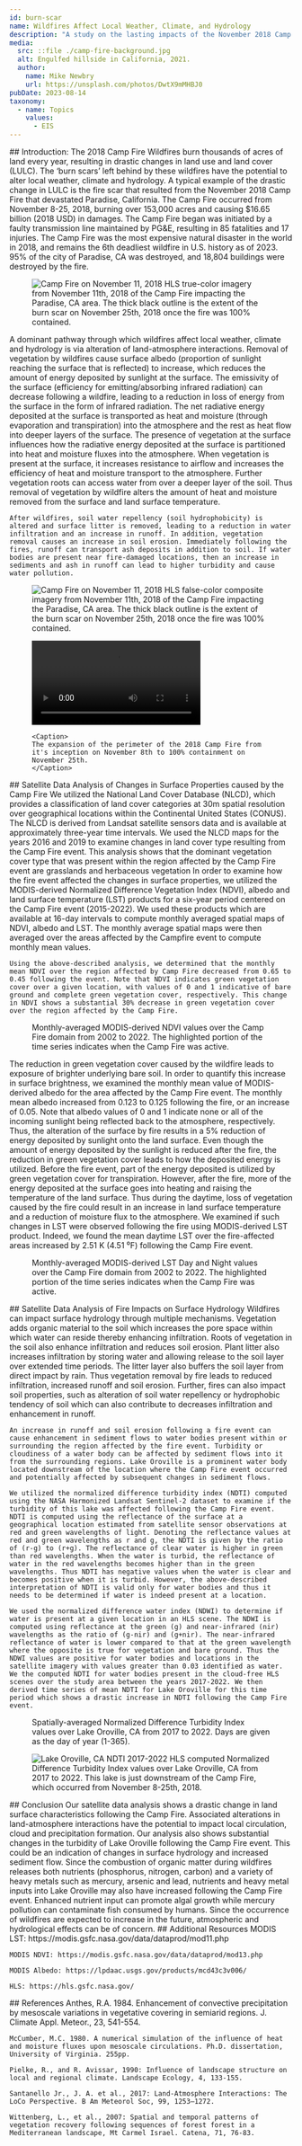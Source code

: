 ---
id: burn-scar
name: Wildfires Affect Local Weather, Climate, and Hydrology
description: "A study on the lasting impacts of the November 2018 Camp Fire in Northern California"
media:
  src: ::file ./camp-fire-background.jpg
  alt: Engulfed hillside in California, 2021.
  author:
    name: Mike Newbry
    url: https://unsplash.com/photos/DwtX9mMHBJ0
pubDate: 2023-08-14
taxonomy:
  - name: Topics
    values:
      - EIS
---

<Block>
  <Prose>
    ## Introduction: The 2018 Camp Fire
    Wildfires burn thousands of acres of land every year, resulting in drastic changes in land use and land cover (LULC). The ‘burn scars’ left behind by these wildfires have the potential to alter local weather, climate and hydrology. A typical example of the drastic change in LULC is the fire scar that resulted from the November 2018 Camp Fire that devastated Paradise, California. The Camp Fire occurred from November 8-25, 2018, burning over 153,000 acres and causing $16.65 billion (2018 USD) in damages. The Camp Fire began was initiated by a faulty transmission line maintained by PG&E, resulting in 85 fatalities and 17 injuries. The Camp Fire was the most expensive natural disaster in the world in 2018, and remains the 6th deadliest wildfire in U.S. history as of 2023. 95% of the city of Paradise, CA was destroyed, and 18,804 buildings were destroyed by the fire.     
  </Prose>

  <Figure>
      <Image
      src={new URL('./camp-fire-sentinel-20181111.jpg', import.meta.url).href}
      alt='Camp Fire on November 11, 2018'
    />
    <Caption>
    HLS true-color imagery from November 11th, 2018 of the Camp Fire impacting the Paradise, CA area. The thick black outline is the extent of the burn scar on November 25th, 2018 once the fire was 100% contained.
    </Caption>
  </Figure>
</Block>

<Block>
  <Prose>
     A dominant pathway through which wildfires affect local weather, climate and hydrology is via alteration of land-atmosphere interactions. Removal of vegetation by wildfires cause surface albedo (proportion of sunlight reaching the surface that is reflected) to increase, which reduces the amount of energy deposited by sunlight at the surface. The emissivity of the surface (efficiency for emitting/absorbing infrared radiation) can decrease following a wildfire, leading to a reduction in loss of energy from the surface in the form of infrared radiation. The net radiative energy deposited at the surface is transported as heat and moisture (through evaporation and transpiration) into the atmosphere and the rest as heat flow into deeper layers of the surface. The presence of vegetation at the surface influences how the radiative energy deposited at the surface is partitioned into heat and moisture fluxes into the atmosphere. When vegetation is present at the surface, it increases resistance to airflow and increases the efficiency of heat and moisture transport to the atmosphere. Further vegetation roots can access water from over a deeper layer of the soil. Thus removal of vegetation by wildfire alters the amount of heat and moisture removed from the surface and land surface temperature.

    After wildfires, soil water repellency (soil hydrophobicity) is altered and surface litter is removed, leading to a reduction in water infiltration and an increase in runoff. In addition, vegetation removal causes an increase in soil erosion. Immediately following the fires, runoff can transport ash deposits in addition to soil. If water bodies are present near fire-damaged locations, then an increase in sediments and ash in runoff can lead to higher turbidity and cause water pollution. 
  </Prose>

  <Figure>
      <Image
      src={new URL('./camp-fire-sentinel-20181111-falsecolor.jpg', import.meta.url).href}
      alt='Camp Fire on November 11, 2018'
    />
    <Caption>
    HLS false-color composite imagery from November 11th, 2018 of the Camp Fire impacting the Paradise, CA area. The thick black outline is the extent of the burn scar on November 25th, 2018 once the fire was 100% contained.
    </Caption>
  </Figure>
</Block>

<Block>
  <Figure>
     <video style={{ width: '100%', aspectRatio: "16/9" }} controls>
      <source
        src={new URL('./camp-fire-perimeter-progression.mp4', import.meta.url).href} type="video/mp4"
      />
      Your browser does not support the video tag.
    </video>

    <Caption>
    The expansion of the perimeter of the 2018 Camp Fire from it's inception on November 8th to 100% containment on November 25th.
    </Caption>
  </Figure>
</Block>


<Block>
  <Prose>
    ## Satellite Data Analysis of Changes in Surface Properties caused by the Camp Fire
    We utilized the National Land Cover Database (NLCD), which provides a classification of land cover categories at 30m spatial resolution over geographical locations within the Continental United States (CONUS). The NLCD is derived from Landsat satellite sensors data and is available at approximately three-year time intervals. We used the NLCD maps for the years 2016 and 2019 to examine changes in land cover type resulting from the Camp Fire event. This analysis shows that the dominant vegetation cover type that was present within the region affected by the Camp Fire event are grasslands and herbaceous vegetation
  </Prose>
</Block>

<Block>
  <Prose>
    In order to examine how the fire event affected the changes in surface properties, we utilized the MODIS-derived Normalized Difference Vegetation Index (NDVI), albedo and land surface temperature (LST) products for a six-year period centered on the Camp Fire event (2015-2022). We used these products which are available at 16-day intervals to compute monthly averaged spatial maps of NDVI, albedo and LST. The monthly average spatial maps were then averaged over the areas affected by the Campfire event to compute monthly mean values. 
  
    Using the above-described analysis, we determined that the monthly mean NDVI over the region affected by Camp Fire decreased from 0.65 to 0.45 following the event. Note that NDVI indicates green vegetation cover over a given location, with values of 0 and 1 indicative of bare ground and complete green vegetation cover, respectively. This change in NDVI shows a substantial 30% decrease in green vegetation cover over the region affected by the Camp Fire.
  </Prose>
</Block>    

<Block>
  <Figure>
    <Chart
      dataPath={new URL('./camp-fire-ndvi.csv', import.meta.url).href}
      dateFormat="%m/%d/%Y"
      idKey='Source'
      xKey='Date'
      yKey='NDVI'
      yAxisLabel='NDVI'
      highlightStart = '11/8/2018'
      highlightEnd = '11/25/2018'
      highlightLabel = 'Camp Fire'
    />
    <Caption>
      Monthly-averaged MODIS-derived NDVI values over the Camp Fire domain from 2002 to 2022. The highlighted portion of the time series indicates when the Camp Fire was active.
    </Caption>
  </Figure>
</Block>

<Block>
  <Prose>  
    The reduction in green vegetation cover caused by the wildfire leads to exposure of brighter underlying bare soil. In order to quantify this increase in surface brightness, we examined the monthly mean value of MODIS-derived albedo for the area affected by the Camp Fire event. The monthly mean albedo increased from 0.123 to 0.125 following the fire, or an increase of 0.05. Note that albedo values of 0 and 1 indicate none or all of the incoming sunlight being reflected back to the atmosphere, respectively. Thus, the alteration of the surface by fire results in a 5% reduction of energy deposited by sunlight onto the land surface. Even though the amount of energy deposited by the sunlight is reduced after the fire, the reduction in green vegetation cover leads to how the deposited energy is utilized. Before the fire event, part of the energy deposited is utilized by green vegetation cover for transpiration. However, after the fire, more of the energy deposited at the surface goes into heating and raising the temperature of the land surface. Thus during the daytime, loss of vegetation caused by the fire could result in an increase in land surface temperature and a reduction of moisture flux to the atmosphere. We examined if such changes in LST were observed following the fire using MODIS-derived LST product. Indeed, we found the mean daytime LST over the fire-affected areas increased by 2.51 K (4.51 ⁰F) following the Camp Fire event.
  </Prose>
</Block>


<Block>
  <Figure>
    <Chart
      dataPath={new URL('./camp-fire-lst.csv', import.meta.url).href}
      dateFormat="%m/%d/%Y"
      idKey='Sources'
      xKey='Date'
      yKey='LST'
      yAxisLabel='LST (Kelvin)'
      highlightStart = '11/8/2018'
      highlightEnd = '11/25/2018'
      highlightLabel = 'Camp Fire'
    />
    <Caption>
      Monthly-averaged MODIS-derived LST Day and Night values over the Camp Fire domain from 2002 to 2022. The highlighted portion of the time series indicates when the Camp Fire was active.
    </Caption>
  </Figure>
</Block>


<Block>
  <Prose>
    ## Satellite Data Analysis of Fire Impacts on Surface Hydrology
    Wildfires can impact surface hydrology through multiple mechanisms. Vegetation adds organic material to the soil which increases the pore space within which water can reside thereby enhancing infiltration. Roots of vegetation in the soil also enhance infiltration and reduces soil erosion. Plant litter also increases infiltration by storing water and allowing release to the soil layer over extended time periods. The litter layer also buffers the soil layer from direct impact by rain. Thus vegetation removal by fire leads to reduced infiltration, increased runoff and soil erosion. Further, fires can also impact soil properties, such as alteration of soil water repellency or hydrophobic tendency of soil which can also contribute to decreases infiltration and enhancement in runoff. 
  
    An increase in runoff and soil erosion following a fire event can cause enhancement in sediment flows to water bodies present within or surrounding the region affected by the fire event. Turbidity or cloudiness of a water body can be affected by sediment flows into it from the surrounding regions. Lake Oroville is a prominent water body located downstream of the location where the Camp Fire event occurred and potentially affected by subsequent changes in sediment flows.
  
    We utilized the normalized difference turbidity index (NDTI) computed using the NASA Harmonized Landsat Sentinel-2 dataset to examine if the turbidity of this lake was affected following the Camp Fire event. NDTI is computed using the reflectance of the surface at a geographical location estimated from satellite sensor observations at red and green wavelengths of light. Denoting the reflectance values at red and green wavelengths as r and g, the NDTI is given by the ratio of (r-g) to (r+g). The reflectance of clear water is higher in green than red wavelengths. When the water is turbid, the reflectance of water in the red wavelengths becomes higher than in the green wavelengths. Thus NDTI has negative values when the water is clear and becomes positive when it is turbid. However, the above-described interpretation of NDTI is valid only for water bodies and thus it needs to be determined if water is indeed present at a location.
  
    We used the normalized difference water index (NDWI) to determine if water is present at a given location in an HLS scene. The NDWI is computed using reflectance at the green (g) and near-infrared (nir) wavelengths as the ratio of (g-nir) and (g+nir). The near-infrared reflectance of water is lower compared to that at the green wavelength where the opposite is true for vegetation and bare ground. Thus the NDWI values are positive for water bodies and locations in the satellite imagery with values greater than 0.03 identified as water. We the computed NDTI for water bodies present in the cloud-free HLS scenes over the study area between the years 2017-2022. We then derived time series of mean NDTI for Lake Oroville for this time period which shows a drastic increase in NDTI following the Camp Fire event. 
  </Prose>
</Block>

<Block>
  <Figure>
    <Chart
      dataPath={new URL('./camp-fire-oroville-ndti.csv', import.meta.url).href}
      dateFormat="%Y%j"
      idKey='Source'
      xKey='Date'
      yKey='NDTI'
      yAxisLabel='NDTI'
      highlightStart = '2018312'
      highlightEnd = '2018329'
      highlightLabel = 'Camp Fire'
    />
    <Caption>
      Spatially-averaged Normalized Difference Turbidity Index values over Lake Oroville, CA from 2017 to 2022. Days are given as the day of year (1-365).
    </Caption>
  </Figure>

  <Prose>
  <Figure>
      <Image
      src={new URL('./camp-fire-oroville-ndti.gif', import.meta.url).href}
      alt='Lake Oroville, CA NDTI 2017-2022'
    />
    <Caption>
    HLS computed Normalized Difference Turbidity Index values over Lake Oroville, CA from 2017 to 2022. This lake is just downstream of the Camp Fire, which occurred from November 8-25th, 2018.
    </Caption>
  </Figure>
  </Prose>
</Block>


<Block>
  <Prose>
    ## Conclusion
    Our satellite data analysis shows a drastic change in land surface characteristics following the Camp Fire. Associated alterations in land-atmosphere interactions have the potential to impact local circulation, cloud and precipitation formation. Our analysis also shows substantial changes in the turbidity of Lake Oroville following the Camp Fire event. This could be an indication of changes in surface hydrology and increased sediment flow. Since the combustion of organic matter during wildfires releases both nutrients (phosphorus, nitrogen, carbon) and a variety of heavy metals such as mercury, arsenic and lead, nutrients and heavy metal inputs into Lake Oroville may also have increased following the Camp Fire event. Enhanced nutrient input can promote algal growth while mercury pollution can contaminate fish consumed by humans. Since the occurrence of wildfires are expected to increase in the future, atmospheric and hydrological effects can be of concern.
  </Prose>
</Block>

<Block>
  <Prose>
    ## Additional Resources
    MODIS LST: https://modis.gsfc.nasa.gov/data/dataprod/mod11.php

    MODIS NDVI: https://modis.gsfc.nasa.gov/data/dataprod/mod13.php

    MODIS Albedo: https://lpdaac.usgs.gov/products/mcd43c3v006/

    HLS: https://hls.gsfc.nasa.gov/ 
  </Prose>
</Block>

<Block>
  <Prose>
    ## References
    Anthes, R.A. 1984. Enhancement of convective precipitation by mesoscale variations in vegetative covering in semiarid regions. J. Climate Appl. Meteor., 23, 541-554.
  
    McCumber, M.C. 1980. A numerical simulation of the influence of heat and moisture fluxes upon mesoscale circulations. Ph.D. dissertation, University of Virginia. 255pp.
  
    Pielke, R., and R. Avissar, 1990: Influence of landscape structure on local and regional climate. Landscape Ecology, 4, 133-155.
  
    Santanello Jr., J. A. et al., 2017: Land-Atmosphere Interactions: The LoCo Perspective. B Am Meteorol Soc, 99, 1253–1272.
  
    Wittenberg, L., et al., 2007: Spatial and temporal patterns of vegetation recovery following sequences of forest forest in a Mediterranean landscape, Mt Carmel Israel. Catena, 71, 76-83.

  </Prose>
</Block>

